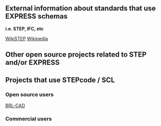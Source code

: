 == External information about standards that use EXPRESS schemas ==
'''i.e. STEP, IFC, etc'''

[http://wikistep.org/index.php/Main_Page WikiSTEP]
[http://en.wikipedia.org/wiki/ISO_10303 Wikipedia]


== Other open source projects related to STEP and/or EXPRESS ==

== Projects that use STEPcode / SCL ==

=== Open source users ===
[http://brlcad.org BRL-CAD]

=== Commercial users ===